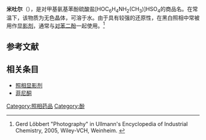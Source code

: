 {{chembox
| verifiedrevid = 444014995
| Name = 米吐尔
| ImageFile = Metol Structural Formula V2.svg
| ImageName = 
| IUPACName = 4-(methylamino)phenol sulfate
| OtherNames = N-methyl-p-aminophenol sulfate, p-(methylamino)phenol sulfate, monomethyl-p-aminophenol hemisulfate, Metol, Elon, Rhodol, Enel, Viterol, Scalol, Genol, Satrapol. 
|Section1={{Chembox Identifiers
| UNII_Ref = {{fdacite|correct|FDA}}
| UNII = D3W0VWG12M
| ChEBI_Ref = {{ebicite|correct|EBI}}
| ChEBI = 55413
| SMILES = O=S(=O)(O)O.Oc1ccc(NC)cc1.Oc1ccc(NC)cc1
| ChemSpiderID_Ref = {{chemspidercite|correct|chemspider}}
| ChemSpiderID = 5717
| PubChem = 5930
| KEGG_Ref = {{keggcite|correct|kegg}}
| KEGG = C11206
| InChI = 1/2C7H9NO.H2O4S/c2*1-8-6-2-4-7(9)5-3-6;1-5(2,3)4/h2*2-5,8-9H,1H3;(H2,1,2,3,4)
| InChIKey = ZVNPWFOVUDMGRP-UHFFFAOYAW
| StdInChI_Ref = {{stdinchicite|correct|chemspider}}
| StdInChI = 1S/2C7H9NO.H2O4S/c2*1-8-6-2-4-7(9)5-3-6;1-5(2,3)4/h2*2-5,8-9H,1H3;(H2,1,2,3,4)
| StdInChIKey_Ref = {{stdinchicite|correct|chemspider}}
| StdInChIKey = ZVNPWFOVUDMGRP-UHFFFAOYSA-N
| CASNo_Ref = {{cascite|correct|CAS}}
| CASNo = 55-55-0
| RTECS = 
  }}
|Section2={{Chembox Properties
| Formula = (C<sub>7</sub>H<sub>10</sub>NO)<sub>2</sub>SO<sub>4</sub>
| MolarMass = 344.38 g/mol
| Appearance = 
| Density = 
| Solubility =
| MeltingPtC = 260
| BoilingPt = 
| pKa = 
| pKb = 
| Viscosity = 
  }}
|Section7={{Chembox Hazards
| ExternalSDS =[http://msds.chem.ox.ac.uk/ME/4-(methylamino)phenol_sulfate.html Oxford MSDS]
| EUClass = {{Hazchem T}}<br>{{Hazchem N}}
| MainHazards = 
| FlashPt = 
| RPhrases = 
| SPhrases = 
  }}
|Section8={{Chembox Related
| OtherAnions =
| OtherCompounds = 
  }}
}}
'''米吐尔'''（{{lang-en|Metol}}），是对甲基氨基苯酚硫酸盐[HOC<sub>6</sub>H<sub>4</sub>NH<sub>2</sub>(CH<sub>3</sub>)]HSO<sub>4</sub>的商品名。在常温下，该物质为无色晶体，可溶于水。由于具有较强的还原性，在黑白照相中常被用作[[显影剂|显影剂]]，通常与[[对苯二酚|对苯二酚]]一起使用。<ref name=Ullmann>Gerd Löbbert "Photography" in Ullmann's Encyclopedia of Industrial Chemistry, 2005, Wiley-VCH, Weinheim. {{DOI| 10.1002/14356007.a20_001}}</ref>

==参考文献==
{{Reflist}}

==相关条目==
*[[照相显影剂|照相显影剂]]
*[[菲尼酮|菲尼酮]]

[[Category:照相药品|Category:照相药品]]
[[Category:酚|Category:酚]]